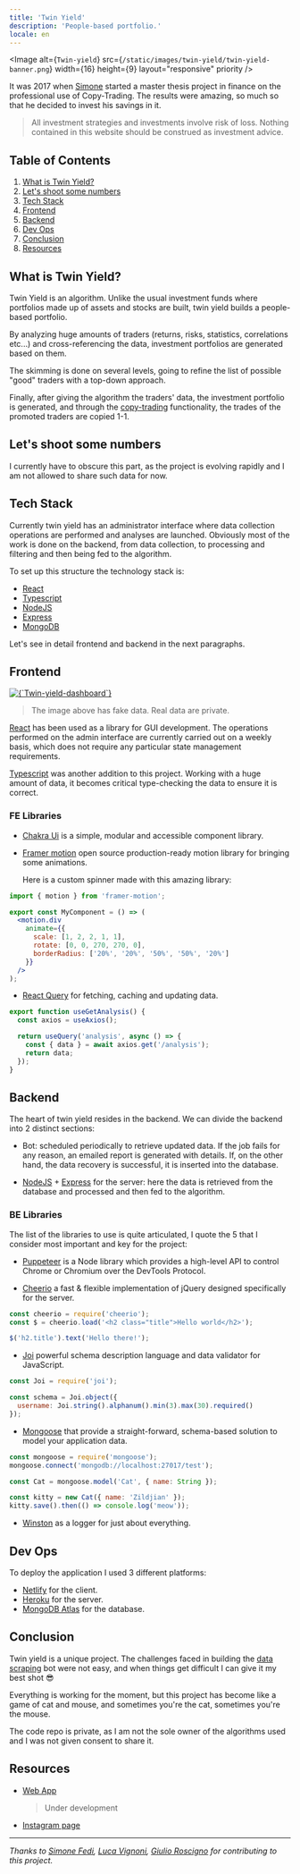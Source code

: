 ```yaml
---
title: 'Twin Yield'
description: 'People-based portfolio.'
locale: en
---
```


<Image
  alt={`Twin-yield`}
  src={`/static/images/twin-yield/twin-yield-banner.png`}
  width={16}
  height={9}
  layout="responsive"
  priority
/>

It was 2017 when [Simone](https://www.instagram.com/simone_fedi) started a master thesis project in finance on the professional use of Copy-Trading.
The results were amazing, so much so that he decided to invest his savings in it.

> All investment strategies and investments involve risk of loss. Nothing contained in this website should be construed as investment advice.

## Table of Contents

1.  [What is Twin Yield?](/projects/twin-yield#what-is-twin-yield)
2.  [Let's shoot some numbers](/projects/twin-yield#lets-shoot-some-numbers)
3.  [Tech Stack](/projects/twin-yield#tech-stack)
4.  [Frontend](/projects/twin-yield#frontend)
5.  [Backend](/projects/twin-yield#backend)
6.  [Dev Ops](/projects/twin-yield#dev-ops)
7.  [Conclusion](/projects/twin-yield#conclusion)
8.  [Resources](/projects/twin-yield#resources)

## What is Twin Yield?

Twin Yield is an algorithm. Unlike the usual investment funds where portfolios made up of assets and stocks are built, twin yield builds a people-based portfolio.

By analyzing huge amounts of traders (returns, risks, statistics, correlations etc...) and cross-referencing the data,
investment portfolios are generated based on them.

The skimming is done on several levels, going to refine the list of possible "good" traders with a top-down approach.

Finally, after giving the algorithm the traders' data, the investment portfolio is generated, and through the [copy-trading](https://en.wikipedia.org/wiki/Copy_trading) functionality,
the trades of the promoted traders are copied 1-1.

## Let's shoot some numbers

I currently have to obscure this part, as the project is evolving rapidly and I am not allowed to share such data for now.

## Tech Stack

Currently twin yield has an administrator interface where data collection operations are performed and analyses are launched.
Obviously most of the work is done on the backend, from data collection, to processing and filtering and then being fed to the algorithm.

To set up this structure the technology stack is:

- [React](https://it.reactjs.org/)
- [Typescript](https://www.typescriptlang.org/)
- [NodeJS](https://nodejs.org/it/)
- [Express](https://expressjs.com/)
- [MongoDB](https://www.mongodb.com/)

Let's see in detail frontend and backend in the next paragraphs.

## Frontend

<a aria-label="twin-yield dashboard" href="https://twinyield.app/">
  <Image
    alt={`Twin-yield-dashboard`}
    src={`/static/images/twin-yield/twin-yield-home.png`}
    width={1024}
    height={576}
    layout="responsive"
  />
</a>

> The image above has fake data. Real data are private.

[React](https://it.reactjs.org/) has been used as a library for GUI development.
The operations performed on the admin interface are currently carried out on a weekly basis,
which does not require any particular state management requirements.

[Typescript](https://www.typescriptlang.org/) was another addition to this project. Working with a huge amount of data,
it becomes critical type-checking the data to ensure it is correct.

### FE Libraries

- [Chakra Ui](https://chakra-ui.com/)
  is a simple, modular and accessible component library.

- [Framer motion](https://www.framer.com/motion/)
  open source production-ready motion library for bringing some animations.

  Here is a custom spinner made with this amazing library:

```jsx
import { motion } from 'framer-motion';

export const MyComponent = () => (
  <motion.div
    animate={{
      scale: [1, 2, 2, 1, 1],
      rotate: [0, 0, 270, 270, 0],
      borderRadius: ['20%', '20%', '50%', '50%', '20%']
    }}
  />
);
```

- [React Query](https://react-query.tanstack.com/)
  for fetching, caching and updating data.

```jsx
export function useGetAnalysis() {
  const axios = useAxios();

  return useQuery('analysis', async () => {
    const { data } = await axios.get('/analysis');
    return data;
  });
}
```

## Backend

The heart of twin yield resides in the backend. We can divide the backend into 2 distinct sections:

- Bot: scheduled periodically to retrieve updated data. If the job fails for any reason, an emailed report is generated with details.
  If, on the other hand, the data recovery is successful, it is inserted into the database.

- [NodeJS](https://nodejs.org/it/) + [Express](https://expressjs.com/) for the server: here the data is retrieved from
  the database and processed and then fed to the algorithm.

### BE Libraries

The list of the libraries to use is quite articulated, I quote the 5 that I consider most important and key for the project:

- [Puppeteer](https://www.npmjs.com/package/puppeteer) is a Node library which provides a high-level API to control Chrome or Chromium over the DevTools Protocol.

- [Cheerio](https://www.npmjs.com/package/cheerio) a fast & flexible implementation of jQuery designed specifically for the server.

```jsx
const cheerio = require('cheerio');
const $ = cheerio.load('<h2 class="title">Hello world</h2>');

$('h2.title').text('Hello there!');
```

- [Joi](https://www.npmjs.com/package/joi) powerful schema description language and data validator for JavaScript.

```jsx
const Joi = require('joi');

const schema = Joi.object({
  username: Joi.string().alphanum().min(3).max(30).required()
});
```

- [Mongoose](https://mongoosejs.com/) that provide a straight-forward, schema-based solution to model your application data.

```jsx
const mongoose = require('mongoose');
mongoose.connect('mongodb://localhost:27017/test');

const Cat = mongoose.model('Cat', { name: String });

const kitty = new Cat({ name: 'Zildjian' });
kitty.save().then(() => console.log('meow'));
```

- [Winston](https://www.npmjs.com/package/winston) as a logger for just about everything.

## Dev Ops

To deploy the application I used 3 different platforms:

- [Netlify](https://www.netlify.com/) for the client.
- [Heroku](https://www.heroku.com/) for the server.
- [MongoDB Atlas](https://www.mongodb.com/atlas) for the database.

## Conclusion

Twin yield is a unique project. The challenges faced in building the [data scraping](https://en.wikipedia.org/wiki/Web_scraping) bot were not easy,
and when things get difficult I can give it my best shot 😎

Everything is working for the moment, but this project has become like a game of cat and mouse, and sometimes you're the cat, sometimes you're the mouse.

The code repo is private, as I am not the sole owner of the algorithms used and I was not given consent to share it.

## Resources

- [Web App ](https://twinyield.app/)
  > Under development
- [Instagram page](https://www.instagram.com/twinyield/)

---

_Thanks to
[Simone Fedi](https://www.instagram.com/simone_fedi/),
[Luca Vignoni](https://www.instagram.com/luca.vignoni8/),
[Giulio Roscigno](https://www.instagram.com/giulio_roscigno/)
for contributing to this project._
